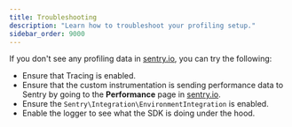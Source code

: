```yaml
---
title: Troubleshooting
description: "Learn how to troubleshoot your profiling setup."
sidebar_order: 9000
---
```


If you don't see any profiling data in [sentry.io](https://sentry.io), you can try the following:

- Ensure that <PlatformLink to="/tracing/">Tracing is enabled</PlatformLink>.
- Ensure that the <PlatformLink to="/tracing/instrumentation/custom-instrumentation">custom instrumentation</PlatformLink> is sending performance data to Sentry by going to the **Performance** page in [sentry.io](https://sentry.io).
- Ensure the <PlatformLink to="/integrations/#environmentintegration">`Sentry\Integration\EnvironmentIntegration`</PlatformLink> is enabled.
- Enable the <PlatformLink to="/configuration/options/#logger">logger</PlatformLink> to see what the SDK is doing under the hood.
